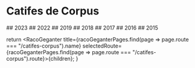 
# Catifes de Corpus

<Grid container spacing={2}>
  <Grid item xs={6} md={2}>
    ## 2023
    <Link href="/dissenys-catifes-corpus/disseny-catifa-corpus-2023.jpg" target="_blank">
      <FullSizeImage image={DissenyCatifaCorpus2023} alt="Disseny de la catifa de Corpus de 2023" mb={0} width={200} />
    </Link>
  </Grid>
  <Grid item xs={6} md={2}>
    ## 2022
    <Link href="/dissenys-catifes-corpus/disseny-catifa-corpus-2022.jpg" target="_blank">
      <FullSizeImage image={DissenyCatifaCorpus2022} alt="Disseny de la catifa de Corpus de 2022" mb={0} width={200} />
    </Link>
  </Grid>
  <Grid item xs={6} md={2}>
    ## 2019
    <Link href="/dissenys-catifes-corpus/disseny-catifa-corpus-2019.jpg" target="_blank">
      <FullSizeImage image={DissenyCatifaCorpus2019} alt="Disseny de la catifa de Corpus de 2019" mb={0} width={200} />
    </Link>
  </Grid>
  <Grid item xs={6} md={2}>
    ## 2018
    <Link href="/dissenys-catifes-corpus/disseny-catifa-corpus-2018.jpg" target="_blank">
      <FullSizeImage image={DissenyCatifaCorpus2018} alt="Disseny de la catifa de Corpus de 2018" mb={0} width={200} />
    </Link>
  </Grid>
  <Grid item xs={6} md={2}>
    ## 2017
    <Link href="/dissenys-catifes-corpus/disseny-catifa-corpus-2017.jpg" target="_blank">
      <FullSizeImage image={DissenyCatifaCorpus2017} alt="Disseny de la catifa de Corpus de 2017" mb={0} width={200} />
    </Link>
  </Grid>
  <Grid item xs={6} md={2}>
    ## 2016
    <Link href="/dissenys-catifes-corpus/disseny-catifa-corpus-2016.jpg" target="_blank">
      <FullSizeImage image={DissenyCatifaCorpus2016} alt="Disseny de la catifa de Corpus de 2016" mb={0} width={200} />
    </Link>
  </Grid>
  <Grid item xs={6} md={2}>
    ## 2015
    <Link href="/dissenys-catifes-corpus/disseny-catifa-corpus-2015.jpg" target="_blank">
      <FullSizeImage image={DissenyCatifaCorpus2015} alt="Disseny de la catifa de Corpus de 2015" mb={0} width={200} />
    </Link>
  </Grid>
</Grid>

  return <RacoGeganter
    title={racoGeganterPages.find(page => page.route === "/catifes-corpus").name}
    selectedRoute={racoGeganterPages.find(page => page.route === "/catifes-corpus").route}>{children}</RacoGeganter>;
}

